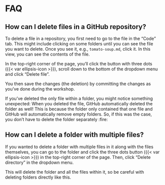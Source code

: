 # FAQ

## How can I delete files in a GitHub repository?

To delete a file in a repository, you first need to go to the file in
the "Code" tab. This might include clicking on some folders until you
can see the file you want to delete. Once you see it, e.g.,
`tomato-soup.md`, click it. In this view, you can see the contents of the
file.

In the top-right corner of the page, you'll click the button with three
dots ({{< var ellipsis-icon >}}), scroll down to the bottom of the
dropdown menu and click "Delete file".

You then save the changes (the deletion) by committing the changes as
you've done during the workshop.

If you've deleted the only file within a folder, you might notice
something unexpected: When you deleted the file, GitHub automatically
deleted the folder as well! This is because the folder only contained
that one file and GitHub will automatically remove empty folders. So, if
this was the case, you don't have to delete the folder separately :fire:

## How can I delete a folder with multiple files?

If you wanted to delete a folder with multiple files in it along with
the files themselves, you can go to the folder and click the three dots
button ({{< var ellipsis-icon >}}) in the top-right corner of the page.
Then, click "Delete directory" in the dropdown menu.

This will delete the folder and all the files within it, so be careful
with deleting folders directly like this.
